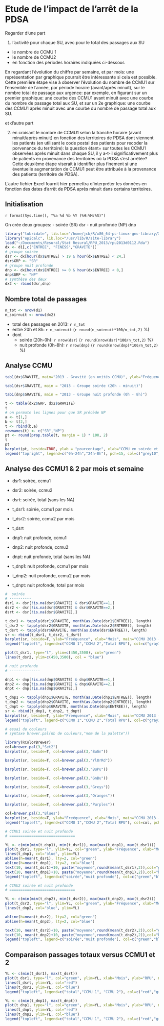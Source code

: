 Etude de l'impact de l'arrêt de la PDSA
========================================================

Regarder d'une part  

1) l'activité pour chaque SU, avec pour le total des passages aux SU
- le nombre de CCMU 1
- le nombre de CCMU2
- en fonction des périodes horaires indiquées ci-dessous

En regardant l'évolution du chiffre par semaine, et par mois: une représentation par graphique pourrait être intéressante si cela est possible. Cette première étape vise à observer l'évolution du nombre de CCMU1 sur l'ensemble de l'année, par période horaire (avant/après minuit), sur le nombre total de passage aux urgence: par exemple, en figurant sur un premier graphique: une courbe des CCMU1 avant minuit avec une courbe du nombre de passage total aux SU, et sur un 2e graphique: une courbe des CCMU1 après minuit avec une courbe du nombre de passage total aux SU.
 
et d'autre part 

2) en croisant le nombre de CCMU1 selon la tranche horaire (avant minuit/après minuit) en fonction des territoires de PDSA dont viennent les patients (en utilisant le code postal des patients pour recoder la porvenance du territoire): la question étant= sur toutes les CCMU1 observées après minuit dans chaque SU, il y a-t-il significativement plus de patients en provenance des territoires où la PDSA s'est arrêtée?
Cette deuxième étape viserait à identifier plus finement si une éventuelle augmentation de CCMU1 peut être attribuée à la provenance des patients (territoire de PDSA).
 
L'autre fichier Excel fournit hier permettra d'interpréter les données en fonction des dates d'arrêt de PDSA après minuit dans certains territoires.

Initialisation
--------------
`r format(Sys.time(), "%a %d %b %Y (%H:%M:%S)")`

On crée deux groupes:
- soirée (SR) dsr
- nuit profonde (NP) dnp

```r
library("lubridate", lib.loc="/home/jcb/R/x86_64-pc-linux-gnu-library/3.0")
library("epicalc", lib.loc="/usr/lib/R/site-library")
load("~/Documents/Resural/Stat Resural/RPU_2013/rpu2013d0112.Rda")
dx <- d1[,c("ENTREE", "FINESS","GRAVITE")]
# groupe soirée
dsr <- dx[hour(dx$ENTREE) > 19 & hour(dx$ENTREE) < 24,]
dsr$GRP <- "SR"
# groupe nuit profonde
dnp <- dx[hour(dx$ENTREE) >= 0 & hour(dx$ENTREE) < 8,]
dnp$GRP <- "NP"
# synthèse des deux
dx2 <- rbind(dsr,dnp)
```
Nombre total de passages
------------------------

```r
n_tot <- nrow(d1)
n_soirnuit <- nrow(dx2)
```
- total des passages en 2013: `r n_tot`
- entre 20h et 8h: `r n_soirnuit` (`r round(n_soirnuit*100/n_tot,2)` %)
- dont
  - soirée (20h-0h): `r nrow(dsr)` (`r round(nrow(dsr)*100/n_tot,2)` %)
  - nuit profonde (0h-8h): `r nrow(dnp)` (`r round(nrow(dnp)*100/n_tot,2)` %)

Analyse CCMU
------------

```r
tab1(dx$GRAVITE, main="2013 - Gravité (en unités CCMU)", ylab="Fréquence", xlab="CCMU")

tab1(dsr$GRAVITE, main = "2013 - Groupe soirée (20h - minuit)")

tab1(dnp$GRAVITE, main = "2013 - Groupe nuit profonde (0h - 8h)")

t <- table(dx2$GRP, dx2$GRAVITE)
t
# on permute les lignes pour que SR précède NP
a <- t[1,]
b <- t[2,]
t <- rbind(b,a)
rownames(t) <- c("SR","NP")
pt <- round(prop.table(t, margin = 1) * 100, 2)
t
pt
barplot(pt, beside=TRUE, ylab = "pourcentage", xlab="CCMU en soirée et nuit profonde", main="Comparaison des CCMU avant et après minuit")
legend("topright", legend=c("0h-24h","24h-8h"), pch=15, col=c("grey10","grey90"))

```

Analyse des CCMU1 & 2 par mois et semaine
------------------------------------------
- dsr1: soirée, ccmu1
- dsr2: soirée, ccmu2
- dsrt: soirée, total (sans les NA)

- t_dsr1: soirée, ccmu1 par mois
- t_dsr2: soirée, ccmu2 par mois
- t_dsrt

- dnp1: nuit profonde, ccmu1
- dnp2: nuit profonde, ccmu2
- dnpt: nuit profonde, total (sans les NA)

- t_dnp1: nuit profonde, ccmu1 par mois
- t_dnp2: nuit profonde, ccmu2 par mois
- t_dnpt: nuit profonde, total par mois

```r

#  soirée
# ----------
dsr1 <- dsr[!is.na(dsr$GRAVITE) & dsr$GRAVITE==1,]
dsr2 <- dsr[!is.na(dsr$GRAVITE) & dsr$GRAVITE==2,]
dsrt <- dsr[!is.na(dsr$GRAVITE),]

t_dsr1 <- tapply(dsr1$GRAVITE, month(as.Date(dsr1$ENTREE)), length)
t_dsr2 <- tapply(dsr2$GRAVITE, month(as.Date(dsr2$ENTREE)), length)
t_dsrt <- tapply(dsr$GRAVITE, month(as.Date(dsr$ENTREE)), length)
sr <- rbind(t_dsr1, t_dsr2, t_dsrt)
barplot(sr, beside=T, ylab="Freéquence", xlab="Mois", main="CCMU 2013 - Soirée")
legend("topleft", legend=c("CCMU 1","CCMU 2","Total RPU"), col=c("gray10","gray50","gray90"), pch=15, bty="n")

plot(t_dsr1, type="l", ylim=c(450,3500), col="green")
lines(t_dsr2, ylim=c(450,3500), col = "blue")

# nuit profonde
# --------------  

dnp1 <- dnp[!is.na(dnp$GRAVITE) & dnp$GRAVITE==1,]
dnp2 <- dnp[!is.na(dnp$GRAVITE) & dnp$GRAVITE==2,]
dnpt <- dnp[!is.na(dnp$GRAVITE),]

t_dnp1 <- tapply(dnp1$GRAVITE, month(as.Date(dnp1$ENTREE)), length)
t_dnp2 <- tapply(dnp2$GRAVITE, month(as.Date(dnp2$ENTREE)), length)
t_dnpt <- tapply(dnp$GRAVITE, month(as.Date(dnp$ENTREE)), length)
sr <- rbind(t_dnp1, t_dnp2, t_dnpt)
barplot(sr, beside=T, ylab="Freéquence", xlab="Mois", main="CCMU 2013 - Nuit profonde")
legend("topleft", legend=c("CCMU 1","CCMU 2","Total RPU"), col=c("gray10","gray50","gray90"), pch=15, bty="n")

# essai de couleurs
# syntaxe brewer.pal(nb de couleurs,"nom de la palette"))

library(RColorBrewer)
col=brewer.pal(3,"Set2")
barplot(sr, beside=T, col=brewer.pal(3,"BuGn"))

barplot(sr, beside=T, col=brewer.pal(3,"YlOrRd"))

barplot(sr, beside=T, col=brewer.pal(3,"BuPu"))

barplot(sr, beside=T, col=brewer.pal(3,"GnBu"))

barplot(sr, beside=T, col=brewer.pal(3,"Greys"))

barplot(sr, beside=T, col=brewer.pal(3,"Oranges"))

barplot(sr, beside=T, col=brewer.pal(3,"Purples"))

col=brewer.pal(3,"Blues")
barplot(sr, beside=T, ylab="Freéquence", xlab="Mois", main="CCMU 2013 - Nuit profonde", col=col)
legend("topleft", legend=c("CCMU 1","CCMU 2","Total RPU"), col=col, pch=15, bty="n")

# CCMU1 soirée et nuit profonde
# ==============================

YL <- c(min(min(t_dnp1), min(t_dsr1)), max(max(t_dnp1), max(t_dsr1)))
plot(t_dsr1, type="l", ylim=YL, col="green", ylab="Fréquence", xlab="Mois", main="CCMU1 2013 (avant et après minuit)")
lines(t_dnp1, col="blue", ylim=YL)
abline(h=mean(t_dsr1), lty=2, col="green")
abline(h=mean(t_dnp1), lty=2, col="blue")
text(10, mean(t_dsr1)+10, paste("moyenne",round(mean(t_dsr1),2)),col="green")
text(10, mean(t_dnp1)+10, paste("moyenne",round(mean(t_dnp1),2)),col="blue")
legend("topleft", legend=c("soirée","nuit profonde"), col=c("green","blue"), lty=1)

# CCMU2 soirée et nuit profonde
# ==============================

YL <- c(min(min(t_dnp2), min(t_dsr2)), max(max(t_dnp2), max(t_dsr2)))
plot(t_dsr2, type="l", ylim=YL, col="green", ylab="Fréquence", xlab="Mois", main="CCMU2 2013 (avant et après minuit)")
lines(t_dnp2, col="blue", ylim=YL)

abline(h=mean(t_dsr2), lty=2, col="green")
abline(h=mean(t_dnp2), lty=2, col="blue")

text(10, mean(t_dsr2)+10, paste("moyenne",round(mean(t_dsr2),2)),col="green")
text(10, mean(t_dnp2)+10, paste("moyenne",round(mean(t_dnp2),2)),col="blue")
legend("topleft", legend=c("soirée","nuit profonde"), col=c("green","blue"), lty=1)
```

Comparaison passages totaux versus CCMU1 et 2
---------------------------------------------
```r
YL <- c(min(t_dsr1), max(t_dsrt))
plot(t_dsr1, type="l", col="green", ylim=YL, xlab="Mois", ylab="RPU", main="Comparaison passages totaux ~ CCMU 1 & 2 en soirée")
lines(t_dsrt, ylim=YL, col="red")
lines(t_dsr2, ylim=YL, col="blue")
legend("topleft", legend=c("total","CCMU 1", "CCMU 2"), col=c("red","green","blue"), lty=1, bty="n")

YL <- c(min(t_dnp1), max(t_dnpt))
plot(t_dnp1, type="l", col="green", ylim=YL, xlab="Mois", ylab="RPU", main="Comparaison passages totaux ~ CCMU 1 & 2 en Nuit profonde")
lines(t_dnpt, ylim=YL, col="red")
lines(t_dnp2, ylim=YL, col="blue")
legend("topleft", legend=c("total","CCMU 1", "CCMU 2"), col=c("red","green","blue"), lty=1, bty="n")
```

